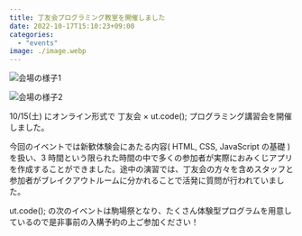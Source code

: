 ```yaml
---
title: 丁友会プログラミング教室を開催しました
date: 2022-10-17T15:10:23+09:00
categories:
  - "events"
image: ./image.webp
---
```


![会場の様子1](./image1.webp)

![会場の様子2](./image2.webp)

10/15(土) にオンライン形式で 丁友会 × ut.code(); プログラミング講習会を開催しました。

今回のイベントでは新歓体験会にあたる内容( HTML, CSS, JavaScript の基礎 )を扱い、3 時間という限られた時間の中で多くの参加者が実際におみくじアプリを作成することができました。途中の演習では、丁友会の方々を含めスタッフと参加者がブレイクアウトルームに分かれることで活発に質問が行われていました。

ut.code(); の次のイベントは駒場祭となり、たくさん体験型プログラムを用意しているので是非事前の入構予約の上ご参加ください！
